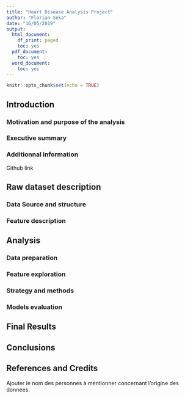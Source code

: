 ```yaml
---
title: "Heart Disease Analysis Project"
author: "Florian Seka"
date: "16/05/2019"
output:
  html_document:
    df_print: paged
    toc: yes
  pdf_document:
    toc: yes
  word_document:
    toc: yes
---
```


```r
knitr::opts_chunk$set(echo = TRUE)
```

## Introduction

### Motivation and purpose of the analysis
### Executive summary
### Additionnal information
Github link


## Raw dataset description
### Data Source and structure
### Feature description

## Analysis

### Data preparation
### Feature exploration
### Strategy and methods
### Models evaluation

## Final Results
## Conclusions
## References and Credits
Ajouter le nom des personnes à mentionner concernant l'origine des données.
